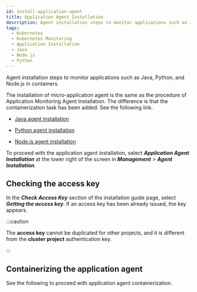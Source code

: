 ```yaml
---
id: install-application-agent
title: Application Agent Installation
description: Agent installation steps to monitor applications such as Java, Python, and Node.js in containers.
tags:
  - Kubernetes
  - Kubernetes Monitoring
  - Application Installation
  - Java
  - Node.js
  - Python
---
```



Agent installation steps to monitor applications such as Java, Python, and Node.js in containers.

The installation of micro-application agent is the same as the procedure of Application Monitoring Agent Installation. The difference is that the containerization task has been added. See the following link.

-   [Java agent installation](https://docs.whatap.io/java/install-agent)

-   [Python agent installation](https://docs.whatap.io/python/install-agent)

-   [Node.js agent installation](https://docs.whatap.io/nodejs/install-agent)

To proceed with the application agent installation, select **_Application Agent Installation_** at the lower right of the screen in **_Management_** > **_Agent Installation_**.

<ImgLang img='k8s-agent2application.png' desc='Application Agent Installation' />

## Checking the access key

<ImgLang img='k8s-application-accesskey.png' desc='Checking the access key' />

In the **_Check Access Key_** section of the installation guide page, select **_Getting the access key_**. If an access key has been already issued, the key appears.

:::caution

The **access key** cannot be duplicated for other projects, and it is different from the **cluster project** authentication key.

:::

## Containerizing the application agent

See the following to proceed with application agent containerization.


<DocCardList/>
